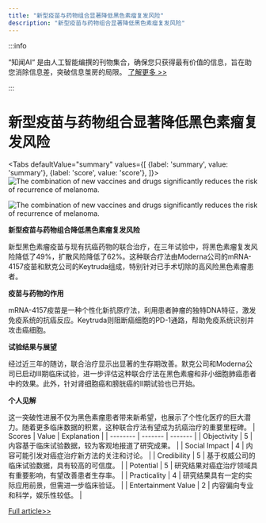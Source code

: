 ```yaml
---
title: "新型疫苗与药物组合显著降低黑色素瘤复发风险"
description: "新型疫苗与药物组合显著降低黑色素瘤复发风险"
---
```



:::info

“知闻AI“ 是由人工智能编撰的刊物集合，确保您只获得最有价值的信息，旨在助您消除信息差，突破信息茧房的局限。  [了解更多 >>](/)

:::

# 新型疫苗与药物组合显著降低黑色素瘤复发风险


<Tabs
	defaultValue="summary"
	values={[
	{label: 'summary', value: 'summary'},
	{label: 'score', value: 'score'},
]}>
<TabItem value="summary">
<img
  src="https://image.informedainews.com/2024/06/Hea-Omn-1717551888-0.jpg"
  alt="The combination of new vaccines and drugs significantly reduces the risk of recurrence of melanoma."
/>

<img
  src="https://image.informedainews.com/2024/06/Hea-86F-1717551888-1.jpg"
  alt="The combination of new vaccines and drugs significantly reduces the risk of recurrence of melanoma."
/>

**新型疫苗与药物组合降低黑色素瘤复发风险**

新型黑色素瘤疫苗与现有抗癌药物的联合治疗，在三年试验中，将黑色素瘤复发风险降低了49%，扩散风险降低了62%。这种联合疗法由Moderna公司的mRNA-4157疫苗和默克公司的Keytruda组成，特别针对已手术切除的高风险黑色素瘤患者。

**疫苗与药物的作用**

mRNA-4157疫苗是一种个性化新抗原疗法，利用患者肿瘤的独特DNA特征，激发免疫系统的抗癌反应。Keytruda则阻断癌细胞的PD-1通路，帮助免疫系统识别并攻击癌细胞。

**试验结果与展望**

经过近三年的随访，联合治疗显示出显著的生存期改善。默克公司和Moderna公司已启动III期临床试验，进一步评估这种联合疗法在黑色素瘤和非小细胞肺癌患者中的效果。此外，针对肾细胞癌和膀胱癌的II期试验也已开始。

**个人见解**

这一突破性进展不仅为黑色素瘤患者带来新希望，也展示了个性化医疗的巨大潜力。随着更多临床数据的积累，这种联合疗法有望成为抗癌治疗的重要里程碑。
</TabItem>
<TabItem value="score">
	| Scores     | Value   | Explanation |
	| -------- | ------- | ------- |
	| Objectivity  | 5    | 内容基于临床试验数据，较为客观地报道了研究成果。    |
	| Social Impact | 4     | 内容可能引发对癌症治疗新方法的关注和讨论。    |
	| Credibility    | 5    | 基于权威公司的临床试验数据，具有较高的可信度。    |
	| Potential    | 5    | 研究结果对癌症治疗领域具有重要影响，有望改善患者生存率。    |
	| Practicality    | 4    | 研究结果具有一定的实际应用前景，但需进一步临床验证。    |
	| Entertainment Value    | 2    | 内容偏向专业和科学，娱乐性较低。    |
</TabItem>
</Tabs>

[Full article>>](https://www.cnbeta.com.tw/articles/science/1433519.htm)
